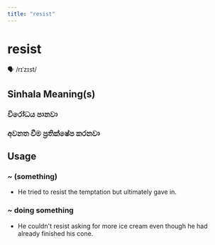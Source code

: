 ```yaml
---
title: "resist"
---
```


# resist

🗣️ /rɪˈzɪst/

## Sinhala Meaning(s)

### විරෝධය පානවා
### අවනත වීම ප්‍රතික්ෂේප කරනවා

## Usage

### ~ (something)

- He tried to resist the temptation but ultimately gave in.


### ~ doing something

- He couldn't resist asking for more ice cream even though he had already finished his cone.

